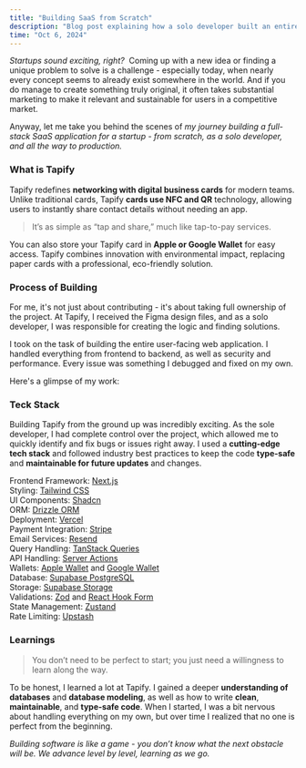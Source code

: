 ```yaml
---
title: "Building SaaS from Scratch"
description: "Blog post explaining how a solo developer built an entire SaaS application from scratch, which is now live in production and used by thousands of monthly active users."
time: "Oct 6, 2024"
---
```


_Startups sound exciting, right?_&nbsp; Coming up with a new idea or finding a unique problem to solve is a challenge - especially today, when nearly every concept seems to already exist somewhere in the world. And if you do manage to create something truly original, it often takes substantial marketing to make it relevant and sustainable for users in a competitive market.

Anyway, let me take you behind the scenes of _my journey building a full-stack SaaS application for a startup - from scratch, as a solo developer, and all the way to production._&nbsp;

### What is Tapify

Tapify redefines **networking with digital business cards** for modern teams. Unlike traditional cards, Tapify **cards use NFC and QR** technology, allowing users to instantly share contact details without needing an app.

> It’s as simple as “tap and share,” much like tap-to-pay services.

You can also store your Tapify card in **Apple or Google Wallet** for easy access. Tapify combines innovation with environmental impact, replacing paper cards with a professional, eco-friendly solution.

### Process of Building

For me, it's not just about contributing - it's about taking full ownership of the project. At Tapify, I received the Figma design files, and as a solo developer, I was responsible for creating the logic and finding solutions.

I took on the task of building the entire user-facing web application. I handled everything from frontend to backend, as well as security and performance. Every issue was something I debugged and fixed on my own.

Here's a glimpse of my work:

### Teck Stack

Building Tapify from the ground up was incredibly exciting. As the sole developer, I had complete control over the project, which allowed me to quickly identify and fix bugs or issues right away. I used a **cutting-edge tech stack** and followed industry best practices to keep the code **type-safe** and **maintainable for future updates** and changes.

Frontend Framework: [Next.js](https://nextjs.org) <br/>
Styling: [Tailwind CSS](https://tailwindcss.com)<br/>
UI Components: [Shadcn](https://ui.shadcn.com)<br/>
ORM: [Drizzle ORM](https://orm.drizzle.team)<br/>
Deployment: [Vercel](https://vercel.com)<br/>
Payment Integration: [Stripe](https://stripe.com)<br/>
Email Services: [Resend](https://resend.com)<br/>
Query Handling: [TanStack Queries](https://tanstack.com/query)<br/>
API Handling: [Server Actions](https://beta.reactjs.org/apis/server-actions)<br/>
Wallets: [Apple Wallet](https://developer.apple.com/apple-wallet/) and [Google Wallet](https://developers.google.com/pay/)<br/>
Database: [Supabase PostgreSQL](https://supabase.com)<br/>
Storage: [Supabase Storage](https://supabase.com/docs/guides/storage)<br/>
Validations: [Zod](https://github.com/colinhacks/zod) and [React Hook Form](https://react-hook-form.com)<br/>
State Management: [Zustand](https://github.com/pmndrs/zustand)<br/>
Rate Limiting: [Upstash](https://upstash.com)<br/>

### Learnings

> You don’t need to be perfect to start; you just need a willingness to learn along the way.

To be honest, I learned a lot at Tapify. I gained a deeper **understanding of databases** and **database modeling**, as well as how to write **clean**, **maintainable**, and **type-safe code**. When I started, I was a bit nervous about handling everything on my own, but over time I realized that no one is perfect from the beginning.

_Building software is like a game - you don’t know what the next obstacle will be. We advance level by level, learning as we go._
